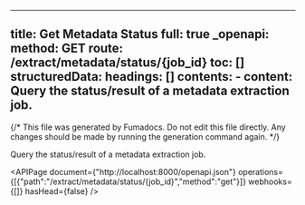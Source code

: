 <!-- AUTO-GENERATED: fumadocs-openapi (safe to overwrite) -->

---
title: Get Metadata Status
full: true
_openapi:
  method: GET
  route: /extract/metadata/status/{job_id}
  toc: []
  structuredData:
    headings: []
    contents:
      - content: Query the status/result of a metadata extraction job.
---

{/* This file was generated by Fumadocs. Do not edit this file directly. Any changes should be made by running the generation command again. */}

Query the status/result of a metadata extraction job.

<APIPage document={"http://localhost:8000/openapi.json"} operations={[{"path":"/extract/metadata/status/{job_id}","method":"get"}]} webhooks={[]} hasHead={false} />
